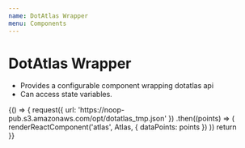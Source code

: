 ```yaml
---
name: DotAtlas Wrapper
menu: Components
---
```


# DotAtlas Wrapper

- Provides a configurable component wrapping dotatlas api
- Can access state variables.

<Playground>
  {() => {
    request({ url: 'https://noop-pub.s3.amazonaws.com/opt/dotatlas_tmp.json' })
      .then((points) => (
        renderReactComponent('atlas', Atlas, { dataPoints: points })
      ))
    return <div id='atlas'/>
  }}
</Playground>

